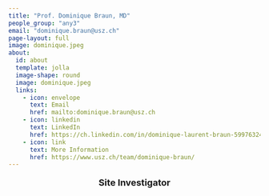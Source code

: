 ```yaml
---
title: "Prof. Dominique Braun, MD"
people_group: "any3"
email: "dominique.braun@usz.ch"
page-layout: full
image: dominique.jpeg
about: 
  id: about
  template: jolla
  image-shape: round
  image: dominique.jpeg
  links:
    - icon: envelope
      text: Email
      href: mailto:dominique.braun@usz.ch 
    - icon: linkedin
      text: LinkedIn
      href: https://ch.linkedin.com/in/dominique-laurent-braun-599763249
    - icon: link
      text: More Information
      href: https://www.usz.ch/team/dominique-braun/
---
```


<div style="text-align: center;">
  <p style="font-size: 18px; font-weight: bold;">Site Investigator</p>
</div>
